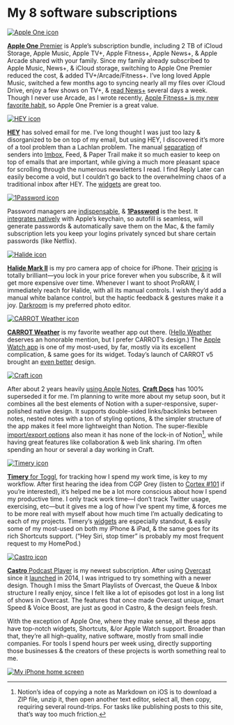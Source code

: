 
# My 8 software subscriptions

<AppList>

[![Apple One icon](https://cloud-23s9ymkc8.vercel.app/2021-01-27_img_2706.webp)](https://www.apple.com/apple-one/)

[**Apple One** Premier](https://www.apple.com/apple-one/) is Apple’s subscription bundle, including 2 TB of iCloud Storage, Apple Music, Apple TV+, Apple Fitness+, Apple News+, & Apple Arcade shared with your family. Since my family already subscribed to Apple Music, News+, & iCloud storage, switching to Apple One Premier reduced the cost, & added TV+/Arcade/Fitness+. I’ve long loved Apple Music, switched a few months ago to syncing nearly all my files over iCloud Drive, enjoy a few shows on TV+, & [read News+](/2021-01-13_prioritizing_awareness_enables_my_focus/) several days a week. Though I never use Arcade, as I wrote recently, [Apple Fitness+ is my new favorite habit](/2021-01-22_apple_fitness_is_my_new_favorite_habit/), so Apple One Premier is a great value.

[![HEY icon](https://is2-ssl.mzstatic.com/image/thumb/Purple114/v4/bc/01/bc/bc01bceb-13d6-eb3b-1186-ae0ce3220c76/source/512x512bb.png)](https://apps.apple.com/us/app/hey-email/id1506603805?uo=4)

[**HEY**](https://apps.apple.com/us/app/hey-email/id1506603805?uo=4) has solved email for me. I’ve long thought I was just too lazy & disorganized to be on top of my email, but using HEY, I discovered it’s more of a tool problem than a Lachlan problem. The manual [separation](https://thesweetsetup.com/hey-email-disrupted-my-email-workflow/) of senders into [Imbox](http://itsnotatypo.com), Feed, & Paper Trail make it so much easier to keep on top of emails that are important, while giving a much more pleasant space for scrolling through the numerous newsletters I read. I find Reply Later can easily become a void, but I couldn’t go back to the overwhelming chaos of a traditional inbox after HEY. The [widgets](https://birchtree.me/blog/how-im-using-hey-email-almost-one-year-later/) are great too.

[![1Password icon](https://is3-ssl.mzstatic.com/image/thumb/Purple124/v4/19/76/ec/1976ecd5-0c9f-2f7f-3b30-34f7eb118563/source/512x512bb.png)](https://apps.apple.com/us/app/1password-password-manager/id568903335?uo=4)

Password managers are [indispensable](https://brianlovin.com/security), & [**1Password**](https://apps.apple.com/us/app/1password-password-manager/id568903335?uo=4) is the best. It [integrates natively](https://www.macstories.net/reviews/1password-extends-into-the-ios-quicktype-keyboard-with-password-autofill/) with Apple’s keychain, so autofill is seamless, will generate passwords & automatically save them on the Mac, & the family subscription lets you keep your logins privately synced but share certain passwords (like Netflix).

[![Halide icon](https://is4-ssl.mzstatic.com/image/thumb/Purple114/v4/c7/42/d2/c742d29c-8d22-8234-f61c-b3da5fc7a252/source/512x512bb.png)](https://apps.apple.com/us/app/halide-mark-ii-pro-camera/id885697368?uo=4)

[**Halide Mark II**](https://apps.apple.com/us/app/halide-mark-ii-pro-camera/id885697368?uo=4) is my pro camera app of choice for iPhone. Their [pricing](https://blog.halide.cam/introducing-halide-mkii-30f9f2bceac3) is totally brilliant—you lock in your price forever when you subscribe, & it will get more expensive over time. Whenever I want to shoot ProRAW, I immediately reach for Halide, with all its manual controls. I wish they’d add a manual white balance control, but the haptic feedback & gestures make it a joy. [Darkroom](https://apps.apple.com/us/app/darkroom-photo-video-editor/id953286746?uo=4) is my preferred photo editor.

[![CARROT Weather icon](https://is5-ssl.mzstatic.com/image/thumb/Purple114/v4/0e/ee/e1/0eeee1ed-11c3-97b5-9005-7b1b9eb1c3d9/source/512x512bb.png)](https://apps.apple.com/us/app/carrot-weather/id961390574?uo=4)

[**CARROT Weather**](https://apps.apple.com/us/app/carrot-weather/id961390574?uo=4) is my favorite weather app out there. ([Hello Weather](https://apps.apple.com/us/app/hello-weather/id978393692?uo=4) deserves an honorable mention, but I prefer CARROT’s design.) The [Apple Watch app](https://www.macstories.net/stories/macstories-selects-2020-recognizing-the-best-apps-of-the-year/#best-watch-app) is one of my most-used, by far, mostly via its excellent complication, & same goes for its widget. Today’s launch of CARROT v5 brought an [even better](https://www.macstories.net/news/carrot-weather-5-introduces-new-design-elements-custom-interface-builder-and-more/) design.

[![Craft icon](https://is2-ssl.mzstatic.com/image/thumb/Purple124/v4/13/74/18/13741839-82b9-1bcc-9e0d-f44b0328d6b9/source/512x512bb.png)](https://apps.apple.com/us/app/craft-docs-and-notes-editor/id1487937127?uo=4)

After about 2 years heavily [using Apple Notes](/2019-12-02_switching_from_bear_to_apple_notes/), [**Craft Docs**](https://apps.apple.com/us/app/craft-docs-and-notes-editor/id1487937127?uo=4) has 100% superseded it for me. I’m planning to write more about my setup soon, but it combines all the best elements of Notion with a super-responsive, super-polished native design. It supports double-sided links/backlinks between notes, nested notes with a ton of styling options, & the simpler structure of the app makes it feel more lightweight than Notion. The super-flexible [import/export options](https://www.craft.do/whats-new) also mean it has none of the lock-in of Notion[^1], while having great features like collaboration & web link sharing. I’m often spending an hour or several a day working in Craft.

[^1]: Notion’s idea of copying a note as Markdown on iOS is to download a ZIP file, unzip it, then open another text editor, select all, then copy, requiring several round-trips. For tasks like publishing posts to this site, that’s way too much friction.

[![Timery icon](https://is3-ssl.mzstatic.com/image/thumb/Purple114/v4/f9/30/f3/f930f3d6-b6cd-4306-4c14-aa87820a49da/source/512x512bb.png)](https://apps.apple.com/us/app/timery-for-toggl/id1425368544?uo=4)

[**Timery** for Toggl](https://apps.apple.com/us/app/timery-for-toggl/id1425368544?uo=4), for tracking how I spend my work time, is key to my workflow. After first hearing the idea from CGP Grey (listen to [Cortex #101](https://www.relay.fm/cortex/101) if you’re interested), it’s helped me be a lot more conscious about how I spend my productive time. I only track work time—I don’t track Twitter usage, exercising, etc—but it gives me a log of how I’ve spent my time, & forces me to be more real with myself about how much time I’m actually dedicating to each of my projects. Timery’s [widgets](https://www.macstories.net/stories/macstories-selects-2020-recognizing-the-best-apps-of-the-year/#timery) are especially standout, & easily some of my most-used on both my iPhone & iPad, & the same goes for its rich Shortcuts support. (“Hey Siri, stop timer” is probably my most frequent request to my HomePod.)

[![Castro icon](https://is3-ssl.mzstatic.com/image/thumb/Purple124/v4/42/69/90/426990ea-34b1-efc7-23d9-7176dd85258c/source/512x512bb.png)](https://apps.apple.com/us/app/castro-podcast-player/id1080840241?uo=4)

[**Castro** Podcast Player](https://apps.apple.com/us/app/castro-podcast-player/id1080840241?uo=4) is my newest subscription. After using [Overcast](https://apps.apple.com/us/app/overcast/id888422857?uo=4) since it [launched](https://marco.org/2014/07/16/overcast) in 2014, I was intrigued to try something with a newer design. Though I miss the Smart Playlists of Overcast, the Queue & Inbox structure I really enjoy, since I felt like a lot of episodes got lost in a long list of shows in Overcast. The features that once made Overcast unique, Smart Speed & Voice Boost, are just as good in Castro, & the design feels fresh.

</AppList>

With the exception of Apple One, where they make sense, all these apps have top-notch widgets, Shortcuts, &/or Apple Watch support. Broader than that, they’re all high-quality, native software, mostly from small indie companies. For tools I spend hours per week using, directly supporting those businesses & the creators of these projects is worth something real to me.

[![My iPhone home screen](https://cloud-24xwhv0a4.vercel.app/2021-01-28_u3z1zz2j7bfy0a4hf81awtaexhe9u3n4.png)](https://cloud-24xwhv0a4.vercel.app/2021-01-28_u3z1zz2j7bfy0a4hf81awtaexhe9u3n4.png)
